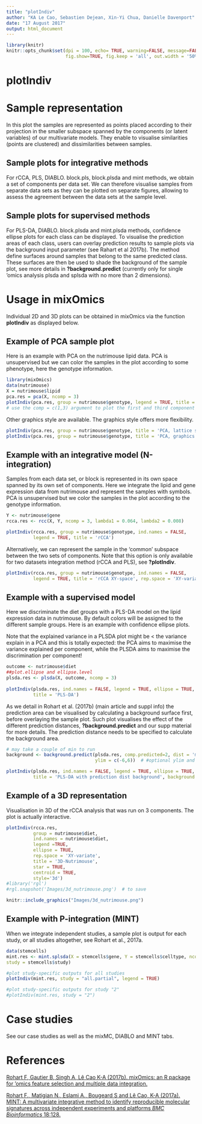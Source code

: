 ```yaml
---
title: "plotIndiv"
author: "KA Le Cao, Sebastien Dejean, Xin-Yi Chua, Danielle Davenport"
date: "17 August 2017"
output: html_document
---
```


```r
library(knitr)
knitr::opts_chunk$set(dpi = 100, echo= TRUE, warning=FALSE, message=FALSE, fig.align = 'center', 
                      fig.show=TRUE, fig.keep = 'all', out.width = '50%') 
```

# plotIndiv

# Sample representation

In this plot the samples are represented as points placed according to their projection in the smaller subspace spanned by the components (or latent variables) of our multivariate models. They enable to visualise similarities (points are clustered) and dissimilarities between samples. 

## Sample plots for integrative methods
For rCCA, PLS, DIABLO. block.pls, block.plsda and mint methods, we obtain a set of components per data set. We can therefore visualise samples from separate data sets as they can be plotted on separate figures, allowing to assess the agreement between the data sets at the sample level. 


## Sample plots for supervised methods
For PLS-DA, DIABLO. block.plsda and mint.plsda methods, confidence ellipse plots for each class can be displayed. To visualise the prediction areas of each class, users can overlay prediction results to sample plots via the background input parameter (see Rahart et al 2017b). The method define surfaces around samples that belong to the same predicted class. These surfaces are then be used to shade the background of the sample plot, see more details in **?background.predict** (currently only for single ‘omics analysis plsda and splsda with no more than 2 dimensions).

# Usage in mixOmics

Individual 2D and 3D plots can be obtained in mixOmics via the function **plotIndiv** as displayed below.

## Example of PCA sample plot
Here is an example with PCA on the nutrimouse lipid data. PCA is unsupervised but we can color the samples in the plot according to some phenotype, here the genotype information.

```r
library(mixOmics)
data(nutrimouse)
X = nutrimouse$lipid
pca.res = pca(X, ncomp = 3)
plotIndiv(pca.res, group = nutrimouse$genotype, legend = TRUE, title = 'PCA, ggplot')
# use the comp = c(1,3) argument to plot the first and third component
```

Other graphics style are available. The graphics style offers more flexibility.

```r
plotIndiv(pca.res, group = nutrimouse$genotype, title = 'PCA, lattice style', style = 'lattice')
plotIndiv(pca.res, group = nutrimouse$genotype, title = 'PCA, graphics style', style = 'graphics')
```


## Example with an integrative model (N-integration)
Samples from each data set, or block is represented in its own space spanned by its own set of components. Here we integrate the lipid and gene expression data from nutrimouse and represent the samples with symbols. PCA is unsupervised but we  color the samples in the plot according to  the genotype information.

```r
Y <- nutrimouse$gene
rcca.res <- rcc(X, Y, ncomp = 3, lambda1 = 0.064, lambda2 = 0.008)

plotIndiv(rcca.res, group = nutrimouse$genotype, ind.names = FALSE,
          legend = TRUE, title = 'rCCA')
```     

Alternatively, we can represent the sample in the 'common' subspace between the two sets of components. Note that this option is only available for two datasets integration method (rCCA and PLS), see **?plotIndiv**.

```r
plotIndiv(rcca.res, group = nutrimouse$genotype, ind.names = FALSE,
          legend = TRUE, title = 'rCCA XY-space', rep.space = 'XY-variate')
```


## Example with a supervised model
Here we discriminate the diet groups with a PLS-DA model on the lipid expression data in nutrimouse. By default colors will be assigned to the different sample groups. Here is an example with confidence ellipse plots.

Note that the explained variance in a PLSDA plot might be < the variance explain in a PCA and this is totally expected: the PCA aims to maximise the variance explained per component, while the PLSDA aims to maximise the discrimination per component!

```r
outcome <- nutrimouse$diet
##plot.ellipse and ellipse.level
plsda.res <- plsda(X, outcome, ncomp = 3)
    
plotIndiv(plsda.res, ind.names = FALSE, legend = TRUE, ellipse = TRUE,
          title = 'PLS-DA')
```


As we detail in Rohart et al. (2017b) (main article and suppl info) the prediction area can be visualised by calculating a background surface first, before overlaying the sample plot. Such plot visualises the effect of the different prediction distances, **?background.predict** and our supp material for more details. The prediction distance needs to be specified to calculate the background area.

```r
# may take a couple of min to run
background <- background.predict(plsda.res, comp.predicted=2, dist = 'mahalanobis.dist',
                                 ylim = c(-6,6))  # #optional ylim and xlim, or increase resolution

plotIndiv(plsda.res, ind.names = FALSE, legend = TRUE, ellipse = TRUE,
          title = 'PLS-DA with prediction dist background', background = background)
```


## Example of a 3D representation
Visualisation in 3D of the rCCA analysis that was run on 3 components. The plot is actually interactive.


```r
plotIndiv(rcca.res, 
          group = nutrimouse$diet, 
          ind.names = nutrimouse$diet,
          legend =TRUE, 
          ellipse = TRUE, 
          rep.space = 'XY-variate',
          title = '3D-Nutrimouse',
          star = TRUE, 
          centroid = TRUE,
          style='3d')
#library('rgl')
#rgl.snapshot('Images/3d_nutrimouse.png')  # to save
```

<!-- [Nutrimouse 3D-Plot](Images/3d_nutrimouse.png) -->
```r
knitr::include_graphics("Images/3d_nutrimouse.png")
```


## Example with P-integration (MINT)
When we integrate independent studies, a sample plot is output for each study, or all studies altogether, see Rohart et al., 2017a.

```r
data(stemcells)
mint.res <- mint.splsda(X = stemcells$gene, Y = stemcells$celltype, ncomp = 2, keepX = c(10, 5),
study = stemcells$study)

#plot study-specific outputs for all studies
plotIndiv(mint.res, study = "all.partial", legend = TRUE)

#plot study-specific outputs for study "2"
#plotIndiv(mint.res, study = "2")
```

# Case studies
 See our case studies as well as the mixMC, DIABLO and MINT tabs.
 
# References

[Rohart F, Gautier B, Singh A, Lê Cao K-A (2017b). mixOmics: an R package for 'omics feature selection and multiple data integration.](http://mixomics.org/a-propos/publications/)

[Rohart F.,  Matigian N., Eslami A., Bougeard S and Lê Cao, K-A (2017a). MINT: A multivariate integrative method to identify reproducible molecular signatures across independent experiments and platforms *BMC Bioinformatics* 18:128.](https://bmcbioinformatics.biomedcentral.com/articles/10.1186/s12859-017-1553-8)